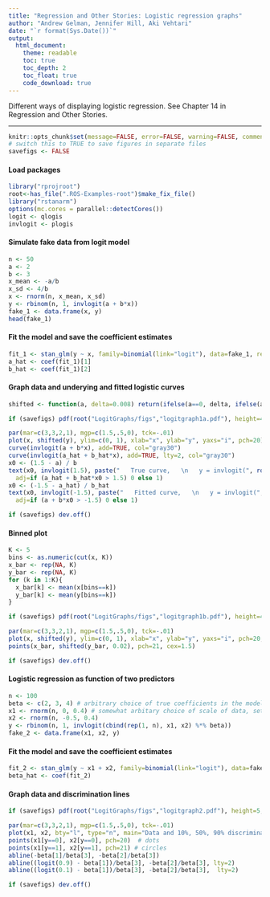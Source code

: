 ```yaml
---
title: "Regression and Other Stories: Logistic regression graphs"
author: "Andrew Gelman, Jennifer Hill, Aki Vehtari"
date: "`r format(Sys.Date())`"
output:
  html_document:
    theme: readable
    toc: true
    toc_depth: 2
    toc_float: true
    code_download: true
---
```

Different ways of displaying logistic regression. See Chapter 14 in
Regression and Other Stories.

-------------


```r
knitr::opts_chunk$set(message=FALSE, error=FALSE, warning=FALSE, comment=NA)
# switch this to TRUE to save figures in separate files
savefigs <- FALSE
```

#### Load packages

```r
library("rprojroot")
root<-has_file(".ROS-Examples-root")$make_fix_file()
library("rstanarm")
options(mc.cores = parallel::detectCores())
logit <- qlogis
invlogit <- plogis
```

#### Simulate fake data from logit model

```r
n <- 50
a <- 2
b <- 3
x_mean <- -a/b
x_sd <- 4/b
x <- rnorm(n, x_mean, x_sd)
y <- rbinom(n, 1, invlogit(a + b*x))
fake_1 <- data.frame(x, y)
head(fake_1)
```

#### Fit the model and save the coefficient estimates

```r
fit_1 <- stan_glm(y ~ x, family=binomial(link="logit"), data=fake_1, refresh=0)
a_hat <- coef(fit_1)[1]
b_hat <- coef(fit_1)[2]
```

#### Graph data and underying and fitted logistic curves

```r
shifted <- function(a, delta=0.008) return(ifelse(a==0, delta, ifelse(a==1, 1 - delta, a)))
```
```r
if (savefigs) pdf(root("LogitGraphs/figs","logitgraph1a.pdf"), height=4.5, width=6)
```
```r
par(mar=c(3,3,2,1), mgp=c(1.5,.5,0), tck=-.01)
plot(x, shifted(y), ylim=c(0, 1), xlab="x", ylab="y", yaxs="i", pch=20)
curve(invlogit(a + b*x), add=TRUE, col="gray30")
curve(invlogit(a_hat + b_hat*x), add=TRUE, lty=2, col="gray30")
x0 <- (1.5 - a) / b
text(x0, invlogit(1.5), paste("   True curve,   \n   y = invlogit(", round(a, 1), " + ", round(b, 1), "x)   ", sep=""), cex=.9, col="gray30",
  adj=if (a_hat + b_hat*x0 > 1.5) 0 else 1)
x0 <- (-1.5 - a_hat) / b_hat
text(x0, invlogit(-1.5), paste("   Fitted curve,   \n   y = invlogit(", round(a_hat, 1), " + ", round(b_hat, 1), "x)   ", sep=""), cex=.9, col="gray30",
  adj=if (a + b*x0 > -1.5) 0 else 1)
```
```r
if (savefigs) dev.off()
```

#### Binned plot

```r
K <- 5
bins <- as.numeric(cut(x, K))
x_bar <- rep(NA, K)
y_bar <- rep(NA, K)
for (k in 1:K){
  x_bar[k] <- mean(x[bins==k])
  y_bar[k] <- mean(y[bins==k])
}
```
```r
if (savefigs) pdf(root("LogitGraphs/figs","logitgraph1b.pdf"), height=4.5, width=6)
```
```r
par(mar=c(3,3,2,1), mgp=c(1.5,.5,0), tck=-.01)
plot(x, shifted(y), ylim=c(0, 1), xlab="x", ylab="y", yaxs="i", pch=20, cex=.8, main="Data and binned averages", cex.main=.9, col="gray50")
points(x_bar, shifted(y_bar, 0.02), pch=21, cex=1.5)
```
```r
if (savefigs) dev.off()
```

#### Logistic regression as function of two predictors

```r
n <- 100
beta <- c(2, 3, 4) # arbitrary choice of true coefficients in the model
x1 <- rnorm(n, 0, 0.4) # somewhat arbitary choice of scale of data, set so there will be a good mix of 0's and 1's
x2 <- rnorm(n, -0.5, 0.4)
y <- rbinom(n, 1, invlogit(cbind(rep(1, n), x1, x2) %*% beta))
fake_2 <- data.frame(x1, x2, y)
```

#### Fit the model and save the coefficient estimates

```r
fit_2 <- stan_glm(y ~ x1 + x2, family=binomial(link="logit"), data=fake_2, refresh=0)
beta_hat <- coef(fit_2)
```

#### Graph data and discrimination lines

```r
if (savefigs) pdf(root("LogitGraphs/figs","logitgraph2.pdf"), height=5, width=6)
```
```r
par(mar=c(3,3,2,1), mgp=c(1.5,.5,0), tck=-.01)
plot(x1, x2, bty="l", type="n", main="Data and 10%, 50%, 90% discrimination lines\nfrom fitted logistic regression", cex.main=.9) 
points(x1[y==0], x2[y==0], pch=20)  # dots
points(x1[y==1], x2[y==1], pch=21) # circles
abline(-beta[1]/beta[3], -beta[2]/beta[3])
abline((logit(0.9) - beta[1])/beta[3], -beta[2]/beta[3], lty=2)
abline((logit(0.1) - beta[1])/beta[3], -beta[2]/beta[3],  lty=2)
```
```r
if (savefigs) dev.off()
```

